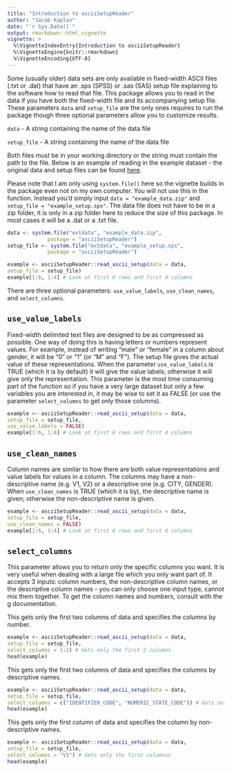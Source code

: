 ---
title: "Introduction to asciiSetupReader"
author: "Jacob Kaplan"
date: "`r Sys.Date()`"
output: rmarkdown::html_vignette
vignette: >
  %\VignetteIndexEntry{Introduction to asciiSetupReader}
  %\VignetteEngine{knitr::rmarkdown}
  %\VignetteEncoding{UTF-8}
---

Some (usually older) data sets are only available in fixed-width ASCII files (.txt or .dat) that have an .sps (SPSS) or .sas (SAS) setup file explaining to the software how to read that file. This package allows you to read in the data if you have both the fixed-width file and its accompanying setup file. These parameters `data` and `setup_file` are the only ones requires to run the package though three optional parameters allow you to customize results.

`data` - A string containing the name of the data file

`setup_file` - A string containing the name of the data file

Both files must be in your working directory or the string must contain the path to the file. Below is an example of reading in the example dataset - the original data and setup files can be found [here](https://www.icpsr.umich.edu/icpsrweb/NACJD/studies/9327?q=&restrictionType%5B0%5D=Public+Use&classification%5B0%5D=NACJD.IX.*&dataFormat%5B0%5D=SPSS).

Please note that I am only using `system.file()` here so the vignette builds in the package even not on my own computer. You will not use this in the function. Instead you'd simply input `data = "example_data.zip"` and `setup_file = "example_setup.sps"`. The data file does not have to be in a zip folder, it is only in a zip folder here to reduce the size of this package. In most cases it will be a .dat or a .txt file.

```{r}
data <- system.file("extdata", "example_data.zip",
             package = "asciiSetupReader")
setup_file <- system.file("extdata", "example_setup.sps",
             package = "asciiSetupReader")

example <- asciiSetupReader::read_ascii_setup(data = data,
setup_file = setup_file)
example[1:6, 1:4] # Look at first 6 rows and first 4 columns
```
There are three optional parameters: `use_value_labels`, `use_clean_names`, and `select_columns`.

## `use_value_labels`
Fixed-width delimited text files are designed to be as compressed as possible. One way of doing this is having letters or numbers represent values. For example, instead of writing "male" or "female" in a column about gender, it will be "0" or "1" (or "M" and "F"). The setup file gives the actual value of these representations. When the parameter `use_value_labels` is TRUE (which it is by default) it will give the value labels; otherwise it will give only the representation. This parameter is the most time consuming part of the function so if you have a very large dataset but only a few variables you are interested in, it may be wise to set it as FALSE (or use the parameter `select_columns` to get only those columns).

```{r}
example <- asciiSetupReader::read_ascii_setup(data = data,
setup_file = setup_file,
use_value_labels = FALSE)
example[1:6, 1:4] # Look at first 6 rows and first 4 columns
```

## `use_clean_names`
Column names are similar to how there are both value representations and value labels for values in a column. The columns may have a non-descriptive name (e.g. V1, V2) or a descriptive one (e.g. CITY, GENDER). When `use_clean_names` is TRUE (which it is by), the descriptive name is given; otherwise the non-descriptive name is given.
```{r}
example <- asciiSetupReader::read_ascii_setup(data = data,
setup_file = setup_file,
use_clean_names = FALSE)
example[1:6, 1:4] # Look at first 6 rows and first 4 columns
```

## `select_columns`
This parameter allows you to return only the specific columns you want. It is very useful when dealing with a large file which you only want part of. It accepts 3 inputs: column numbers, the non-descriptive column names, or the descriptive column names - you can only choose one input type, cannot mix them together. To get the column names and numbers, consult with the g documentation. 

This gets only the first two columns of data and specifies the columns by number. 
```{r}
example <- asciiSetupReader::read_ascii_setup(data = data,
setup_file = setup_file, 
select_columns = 1:2) # Gets only the first 2 columns
head(example)
```

This gets only the first two columns of data and specifies the columns by descriptive names. 
```{r}
example <- asciiSetupReader::read_ascii_setup(data = data,
setup_file = setup_file, 
select_columns = c("IDENTIFIER_CODE", "NUMERIC_STATE_CODE")) # Gets only the first 2 columns
head(example)
```

 
This gets only the first column of data and specifies the column by non-descriptive names. 
```{r}
example <- asciiSetupReader::read_ascii_setup(data = data,
setup_file = setup_file, 
select_columns = "V1") # Gets only the first columnss
head(example)
```
